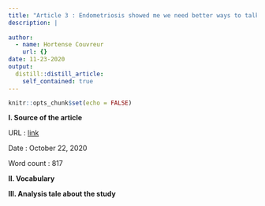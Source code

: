 ```yaml
---
title: "Article 3 : Endometriosis showed me we need better ways to talk about women's pain "
description: |
  
author:
  - name: Hortense Couvreur
    url: {}
date: 11-23-2020
output:
  distill::distill_article:
    self_contained: true
---
```


```r
knitr::opts_chunk$set(echo = FALSE)
```

**I. Source of the article**

URL : [link](https://www.theguardian.com/commentisfree/2020/oct/22/endometriosis-women-pain-diagnosis-report-mps)

Date : October 22, 2020

Word count : 817

**II. Vocabulary**


**III. Analysis tale about the study**


